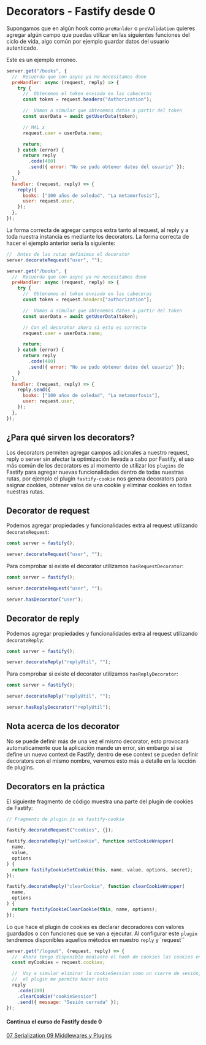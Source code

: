 
# Decorators - Fastify desde 0

Supongamos que en algún hook como `preHanlder` o `preValidation` quieres agregar algún campo que puedas utilizar
en las siguientes funciones del ciclo de vida, algo común por ejemplo guardar datos del usuario autenticado.

Este es un ejemplo erroneo.

```js
server.get("/books", {
  //  Recuerda que con async ya no necesitamos done
  preHandler: async (request, reply) => {
    try {
      //  Obtenemos el token enviado en las cabeceras
      const token = request.headers("Authorization");

      //  Vamos a simular que obtenemos datos a partir del token
      const userData = await getUserData(token);

      // MAL x
      request.user = userData.name;

      return;
    } catch (error) {
      return reply
        .code(400)
        .send({ error: "No se pudo obtener datos del usuario" });
    }
  },
  handler: (request, reply) => {
    reply({
      books: ["100 años de soledad", "La metamorfosis"],
      user: request.user,
    });
  },
});
```

La forma correcta de agregar campos extra tanto al request, al reply y a toda nuestra instancia es mediante
los decorators. La forma correcta de hacer el ejemplo anterior sería la siguiente:

```js
//  Antes de las rutas definimos el decorator
server.decorateRequest("user", "");

server.get("/books", {
  //  Recuerda que con async ya no necesitamos done
  preHandler: async (request, reply) => {
    try {
      //  Obtenemos el token enviado en las cabeceras
      const token = request.headers["authorization"];

      //  Vamos a simular que obtenemos datos a partir del token
      const userData = await getUserData(token);

      // Con el decorator ahora si esto es correcto
      request.user = userData.name;

      return;
    } catch (error) {
      return reply
        .code(400)
        .send({ error: "No se pudo obtener datos del usuario" });
    }
  },
  handler: (request, reply) => {
    reply.send({
      books: ["100 años de soledad", "La metamorfosis"],
      user: request.user,
    });
  },
});
```

## ¿Para qué sirven los decorators?

Los decorators permiten agregar campos adicionales a nuestro request, reply o server sin afectar la optimización llevada a cabo
por Fastify, el uso más común de los decorators es al momento de utilizar los `plugins` de Fastify para
agregar nuevas funcionalidades dentro de todas nuestras rutas, por ejemplo el plugin `fastify-cookie` nos
genera decorators para asignar cookies, obtener valos de una cookie y eliminar cookies en todas nuestras rutas.

## Decorator de request

Podemos agregar propiedades y funcionalidades extra al request utilizando `decorateRequest`:

```js
const server = fastify();

server.decorateRequest("user", "");
```

Para comprobar si existe el decorator utilizamos `hasRequestDecorator`:

```js
const server = fastify();

server.decorateRequest("user", "");

server.hasDecorator("user");
```

## Decorator de reply

Podemos agregar propiedades y funcionalidades extra al request utilizando `decorateReply`:

```js
const server = fastify();

server.decorateReply("replyUtil", "");
```

Para comprobar si existe el decorator utilizamos `hasReplyDecorator`:

```js
const server = fastify();

server.decorateReply("replyUtil", "");

server.hasReplyDecorator("replyUtil");
```

## Nota acerca de los decorator

No se puede definir más de una vez el mismo decorator, esto provocará automaticamente que la aplicación mande
un error, sin embargo si se define un nuevo context de Fastify, dentro de ese context se pueden definir decorators
con el mismo nombre, veremos esto más a detalle en la lección de plugins.

## Decorators en la práctica

El siguiente fragmento de código muestra una parte del plugin de cookies de Fastify:

```js
// Fragmento de plugin.js en fastify-cookie

fastify.decorateRequest("cookies", {});

fastify.decorateReply("setCookie", function setCookieWrapper(
  name,
  value,
  options
) {
  return fastifyCookieSetCookie(this, name, value, options, secret);
});

fastify.decorateReply("clearCookie", function clearCookieWrapper(
  name,
  options
) {
  return fastifyCookieClearCookie(this, name, options);
});
```

Lo que hace el plugin de cookies es declarar decoradores con valores guardados o con funciones que se van
a ejecutar. Al configurar este `plugin` tendremos disponibles aquellos métodos en nuestro `reply` y `request``

```js
server.get("/logout", (request, reply) => {
  //  Ahora tengo disponible mediante el hook de cookies las cookies enviadas en la cabecera http
  const myCookies = request.cookies;

  //  Voy a simular eliminar la cookieSession como un cierre de sesión, el decorator declarado en
  //  el plugin me permite hacer esto
  reply
    .code(200)
    .clearCookie("cookieSession")
    .send({ message: "Sesión cerrada" });
});
```

<div className="pt-6 pb-4">
  <h4 className="text-xl text-center font-semibold text-gray-800">
    Continua el curso de Fastify desde 0
  </h4>
  <div className="flex text-lg justify-between pt-2">
    <a
      className="text-blue-600 font-semibold"
      href="/cursos/curso-fastify-desde-0/fastify-07-serialization"
    >
      <FontAwesomeIcon icon="chevron-left" /> 07 Serialization
    </a>
    <a
      className="text-blue-600 font-semibold"
      href="/cursos/curso-fastify-desde-0/fastify-09-middlewares-plugins"
    >
      09 Middlewares y Plugins <FontAwesomeIcon icon="chevron-right" />
    </a>
  </div>
</div>
